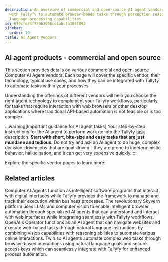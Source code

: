 ```yaml
---
description: An overview of commercial and open-source AI agent vendors that can integrate
  with Tallyfy to automate browser-based tasks through perception reasoning and natural
  language processing capabilities.
id: 679cfd34f75bb3908ce1abcfa103f892
sidebar:
  order: 10
title: AI Agent Vendors
---
```



## AI agent products - commercial and open source

This section provides details on various commercial and open-source Computer AI Agent vendors. Each page will cover the specific vendor, their technology, typical use cases, and how they can be integrated with Tallyfy to automate tasks within your processes.

Understanding the offerings of different vendors will help you choose the right agent technology to complement your Tallyfy workflows, particularly for tasks that require interaction with web browsers or other desktop applications where traditional API-based automation is not feasible or is too complex.

:::warning[Important guidance for AI agent tasks]
Your step-by-step instructions for the AI agent to perform work go into the Tallyfy [task](/products/pro/tracking-and-tasks/tasks/) description. **Start with short, bite-size and easy tasks that are just mundane and tedious.** Do not try and ask an AI agent to do huge, complex decision-driven jobs that are goal-driven - they are prone to indeterministic behavior, hallucination, and it can get very expensive quickly.
:::

Explore the specific vendor pages to learn more:


<PageTree />

## Related articles
<CardGrid>
<LinkTitleCard header="<b>Integrations > Computer AI Agents</b>" href="/products/pro/integrations/computer-ai-agents/" > Computer AI Agents function as intelligent software programs that interact with digital interfaces while Tallyfy provides the framework to manage and track their execution within business processes. </LinkTitleCard>
<LinkTitleCard header="<b>Vendors > Skyvern AI Agents</b>" href="/products/pro/integrations/computer-ai-agents/vendors/skyvern/" > The revolutionary Skyvern platform uses LLMs and computer vision to enable intelligent browser automation through specialized AI agents that can understand and interact with web interfaces while integrating seamlessly with Tallyfy workflows. </LinkTitleCard>
<LinkTitleCard header="<b>Vendors > OpenAI Operator</b>" href="/products/pro/integrations/computer-ai-agents/vendors/openai-operator/" > OpenAI's Operator functions as an AI agent that can navigate websites and execute web-based tasks through natural language instructions by combining vision capabilities with reasoning abilities to automate various online interactions. </LinkTitleCard>
<LinkTitleCard header="<b>Vendors > Twin.so AI Agents</b>" href="/products/pro/integrations/computer-ai-agents/vendors/twin/" > Twin.so AI agents automate complex web tasks through browser-based interactions using natural language goals and secure access keys which can seamlessly integrate with Tallyfy for enhanced process automation. </LinkTitleCard>
</CardGrid>